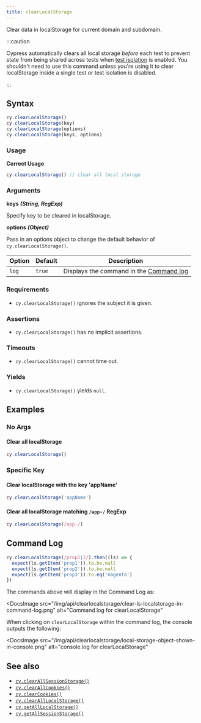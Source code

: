 ```yaml
---
title: clearLocalStorage
---
```


Clear data in localStorage for current domain and subdomain.

:::caution

Cypress automatically clears all local storage _before_ each test to prevent
state from being shared across tests when
[test isolation](/guides/core-concepts/writing-and-organizing-tests#Test-Isolation)
is enabled. You shouldn't need to use this command unless you're using it to
clear localStorage inside a single test or test isolation is disabled.

:::

## Syntax

```javascript
cy.clearLocalStorage()
cy.clearLocalStorage(key)
cy.clearLocalStorage(options)
cy.clearLocalStorage(keys, options)
```

### Usage

**<Icon name="check-circle" color="green" /> Correct Usage**

```javascript
cy.clearLocalStorage() // clear all local storage
```

### Arguments

**<Icon name="angle-right" /> keys** **_(String, RegExp)_**

Specify key to be cleared in localStorage.

**<Icon name="angle-right" /> options** **_(Object)_**

Pass in an options object to change the default behavior of
`cy.clearLocalStorage()`.

| Option | Default | Description                                                                              |
| ------ | ------- | ---------------------------------------------------------------------------------------- |
| `log`  | `true`  | Displays the command in the [Command log](/guides/core-concepts/cypress-app#Command-Log) |

### Requirements [<Icon name="question-circle"/>](/guides/core-concepts/introduction-to-cypress#Chains-of-Commands)

- `cy.clearLocalStorage()` ignores the subject it is given.

### Assertions [<Icon name="question-circle"/>](/guides/core-concepts/introduction-to-cypress#Assertions)

- `cy.clearLocalStorage()` has no implicit assertions.

### Timeouts [<Icon name="question-circle"/>](/guides/core-concepts/introduction-to-cypress#Timeouts)

- `cy.clearLocalStorage()` cannot time out.

### Yields [<Icon name="question-circle"/>](/guides/core-concepts/introduction-to-cypress#Subject-Management)

- `cy.clearLocalStorage()` yields `null`.

## Examples

### No Args

#### Clear all localStorage

```javascript
cy.clearLocalStorage()
```

### Specific Key

#### Clear localStorage with the key 'appName'

```javascript
cy.clearLocalStorage('appName')
```

#### Clear all localStorage matching `/app-/` RegExp

```javascript
cy.clearLocalStorage(/app-/)
```

## Command Log

```javascript
cy.clearLocalStorage(/prop1|2/).then((ls) => {
  expect(ls.getItem('prop1')).to.be.null
  expect(ls.getItem('prop2')).to.be.null
  expect(ls.getItem('prop3')).to.eq('magenta')
})
```

The commands above will display in the Command Log as:

<DocsImage
  src="/img/api/clearlocalstorage/clear-ls-localstorage-in-command-log.png"
  alt="Command log for clearLocalStorage"
></DocsImage>

When clicking on `clearLocalStorage` within the command log, the console outputs
the following:

<DocsImage
  src="/img/api/clearlocalstorage/local-storage-object-shown-in-console.png"
  alt="console.log for clearLocalStorage"
></DocsImage>

## See also

- [`cy.clearAllSessionStorage()`](/api/commands/clearallsessionstorage)
- [`cy.clearAllCookies()`](/api/commands/clearallcookies)
- [`cy.clearCookies()`](/api/commands/clearcookies)
- [`cy.clearAllLocalStorage()`](/api/commands/clearalllocalstorage)
- [`cy.getAllLocalStorage()`](/api/commands/getalllocalstorage)
- [`cy.getAllSessionStorage()`](/api/commands/getallsessionstorage)
